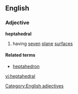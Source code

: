 ==English==

===Adjective===
'''heptahedral'''

# having [[seven]] [[plane]] [[surface]]s

====Related terms====
*[[heptahedron]]

[[Category:English adjectives]]

[[vi:heptahedral]]